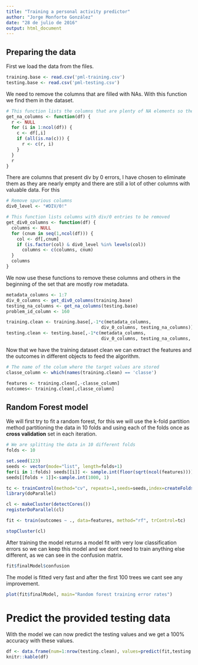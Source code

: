```yaml
---
title: "Training a personal activity predictor"
author: "Jorge Monforte González"
date: "28 de julio de 2016"
output: html_document
---
```


## Preparing the data
First we load the data from the files.

```r

training.base <- read.csv('pml-training.csv')
testing.base <- read.csv('pml-testing.csv')

```

We need to remove the columns that are filled with NAs. 
With this function we find them in the dataset.

```r

# This function lists the columns that are plenty of NA elements so they can be removed
get_na_columns <- function(df) {
  r <- NULL
  for (i in 1:ncol(df)) {
    c <- df[,i]
    if (all(is.na(c))) {
      r <- c(r, i)
    }
  }
  r
}
```

There are columns that present div by 0 errors, I have chosen to eliminate them as they are nearly empty and there are still a lot of other columns with valuable data. For this 

```r
# Remove spurious columns
div0_level <- "#DIV/0!"

# This function lists columns with div/0 entries to be removed
get_div0_columns <- function(df) {
  columns <- NULL
  for (cnum in seq(1,ncol(df))) {
    col <- df[,cnum]
    if (is.factor(col) & div0_level %in% levels(col))
      columns <- c(columns, cnum)
  }
  columns
}
```

We now use these functions to remove these columns and others in the beginning of the set that are mostly row metadata.

```r
metadata_columns <- 1:7
div_0_columns <- get_div0_columns(training.base)
testing_na_columns <- get_na_columns(testing.base)
problem_id_column <- 160

training.clean <- training.base[,-1*c(metadata_columns, 
                                    div_0_columns, testing_na_columns)]
testing.clean <- testing.base[,-1*c(metadata_columns, 
                                    div_0_columns, testing_na_columns, problem_id_column)]

```

Now that we have the training dataset clean we can extract the features and the outcomes in different objects to feed the algorithm.

```r


# The name of the colum where the target values are stored
classe_column <- which(names(training.clean) == 'classe')

features <- training.clean[,-classe_column]
outcomes<- training.clean[,classe_column]


```


## Random Forest model
We will first try to fit a random forest, for this we will use the k-fold partition method partitioning the data in 10 folds and using each of the folds once as **cross validation** set in each iteration.


```r
# We are splitting the data in 10 different folds
folds <- 10

set.seed(123)
seeds <- vector(mode="list", length=folds+1)
for(i in 1:folds) seeds[[i]] <- sample.int(floor(sqrt(ncol(features))))
seeds[[folds + 1]]<-sample.int(1000, 1)

tc <- trainControl(method="cv", repeats=1,seeds=seeds,index=createFolds(outcomes,k=folds))
library(doParallel)

cl <- makeCluster(detectCores())
registerDoParallel(cl)

fit <- train(outcomes ~ ., data=features, method="rf", trControl=tc)

stopCluster(cl)
```

After training the model returns a model fit with very low classification errors so we can keep this model and we dont need to train anything else different, as we can see in the confusion matrix.

```r
fit$finalModel$confusion
```

The model is fitted very fast and after the first 100 trees we cant see any improvement.

```r
plot(fit$finalModel, main="Random forest training error rates")
```

# Predict the provided testing data

With the model we can now predict the testing values and we get a 100% accuracy with these values.

```r
df <- data.frame(num=1:nrow(testing.clean), values=predict(fit,testing.clean))
knitr::kable(df)
```